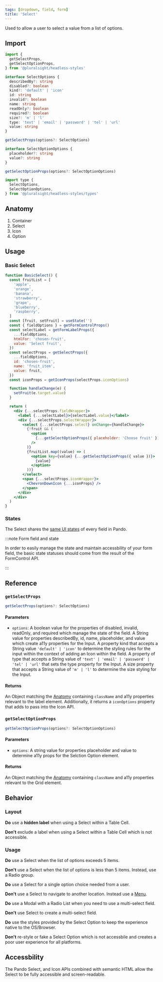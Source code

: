 ```yaml
---
tags: [dropdown, field, form]
title: 'Select'
---
```



<p className="size-xxl">
  Used to allow a user to select a value from a list of options.
</p>

<DocsLinkBar
  github="https://github.com/pluralsight/pando/tree/main/packages/headless-styles/src/components/Select"
  figma="https://www.figma.com/file/ZmH4XsZS5WnKeo28ylM5x1/Pando-UI-kit-(Web)?node-id=1214%3A50560&t=YLA3FBYLefNvfeuf-0"
/>

## Import

```javascript
import {
  getSelectProps,
  getSelectOptionProps,
} from '@pluralsight/headless-styles'
```

```typescript
interface SelectOptions {
  describedBy?: string
  disabled?: boolean
  kind?: 'default' | 'icon'
  id: string
  invalid?: boolean
  name: string
  readOnly?: boolean
  required?: boolean
  size?: 'm' | 'l'
  type: 'text' | 'email' | 'password' | 'tel' | 'url'
  value: string
}

getSelectProps(options?: SelectOptions)
```

```typescript
interface SelectOptionOptions {
  placeholder?: string
  value?: string
}

getSelectOptionProps(options?: SelectOptionOptions)
```

```javascript
import type {
  SelectOptions,
  SelectOptionOptions,
} from '@pluralsight/headless-styles/types'
```

## Anatomy

1. Container
2. Select
3. Icon
4. Option

## Usage

### Basic Select

```jsx live
function BasicSelect() {
  const fruitList = [
    'apple',
    'orange',
    'banana',
    'strawberry',
    'grape',
    'blueberry',
    'raspberry',
  ]
  const [fruit, setFruit] = useState('')
  const { fieldOptions } = getFormControlProps()
  const selectLabel = getFormLabelProps({
    ...fieldOptions,
    htmlFor: 'chosen-fruit',
    value: 'Select fruit',
  })
  const selectProps = getSelectProps({
    ...fieldOptions,
    id: 'chosen-fruit',
    name: 'fruit_item',
    value: fruit,
  })
  const iconProps = getIconProps(selectProps.iconOptions)

  function handleChange(e) {
    setFruit(e.target.value)
  }

  return (
    <div {...selectProps.fieldWrapper}>
      <label {...selectLabel}>{selectLabel.value}</label>
      <div {...selectProps.selectWrapper}>
        <select {...selectProps.select} onChange={handleChange}>
          {!fruit && (
            <option
              {...getSelectOptionProps({ placeholder: 'Choose fruit' })}
            />
          )}
          {fruitList.map((value) => (
            <option key={value} {...getSelectOptionProps({ value })}>
              {value}
            </option>
          ))}
        </select>
        <span {...selectProps.iconWrapper}>
          <ChevronDownIcon {...iconProps} />
        </span>
      </div>
    </div>
  )
}
```

### States

The Select shares the [same UI states](./radio.mdx#states) of every field in Pando.

:::note Form field and state

In order to easily manage the state and maintain accessbility of your form field, the basic state statuses should come from the result of the FormControl API.

:::

## Reference

### `getSelectProps`

```typescript
getSelectProps(options?: SelectOptions)
```

#### Parameters

- `options`: A boolean value for the properties of disabled, invalid, readOnly, and required which manage the state of the field. A String value for properties describedBy, id, name, placeholder, and value which create a11y properties for the Input. A property kind that accepts a String value `'default' | 'icon'` to determine the styling rules for the input within the context of adding an Icon within the field. A property of type that accepts a String value of `'text' | 'email' | 'password' | 'tel' | 'url'` that sets the type property for the Input. A size property that accepts a String value of `'m' | 'l'` to determine the size styling for the Input.

#### Returns

An Object matching the [Anatomy](#anatomy) containing `className` and a11y properties relevant to the label element. Additionally, it returns a `iconOptions` property that adds to pass into the Icon API.

### `getSelectOptionProps`

```typescript
getSelectOptionProps(options?: SelectOptionOptions)
```

#### Parameters

- `options`: A string value for properties placeholder and value to determine a11y props for the Selction Option element.

#### Returns

An Object matching the [Anatomy](#anatomy) containing `className` and a11y properties relevant to the Grid element.

## Behavior

### Layout

**Do** use a **hidden label** when using a Select within a Table Cell.

**Don't** exclude a label when using a Select within a Table Cell which is not accessible.

### Usage

**Do** use a Select when the list of options exceeds 5 items.

**Don't** use a Select when the list of options is less than 5 items. Instead, use a Radio group.

**Do** use a Select for a single option choice needed from a user.

**Don't** use a Select to navigate to another location. Instead use a [Menu](./menu.mdx).

**Do** use a Modal with a Radio List when you need to use a multi-select field.

**Don't** use Select to create a multi-select field.

**Do** use the styles provided by the Select Option to keep the experience native to the OS/Browser.

**Don't** re-style or fake a Select Option which is not accessbile and creates a poor user experience for all platforms.

## Accessbility

The Pando Select, and Icon APIs combined with semantic HTML allow the Select to be fully accessible and screen-readable.
